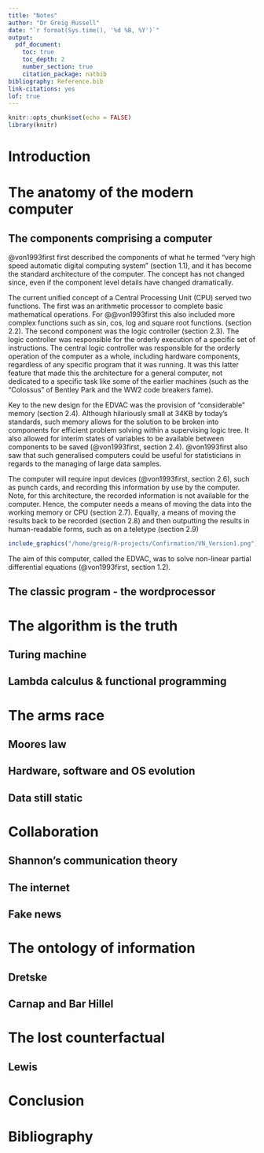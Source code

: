 ```yaml
---
title: "Notes"
author: "Dr Greig Russell"
date: "`r format(Sys.time(), '%d %B, %Y')`"
output: 
  pdf_document:
    toc: true
    toc_depth: 2
    number_section: true
    citation_package: natbib
bibliography: Reference.bib
link-citations: yes
lof: true
---
```


```r
knitr::opts_chunk$set(echo = FALSE)
library(knitr)
```

# Introduction

# The anatomy of the modern computer

## The components comprising a computer
@von1993first first described the components of what he termed "very high speed automatic digital computing system" (section 1.1), and it has become the standard architecture of the computer.  The concept has not changed since, even if the component level details have changed dramatically.

The current unified concept of a Central Processing Unit (CPU) served two functions. The first was an arithmetic processor to complete basic mathematical operations. For @@von1993first this also included more complex functions such as sin, cos, log and square root functions. (section 2.2). The second component was the logic controller (section 2.3). The logic controller was responsible for the orderly execution of a specific set of instructions. The central logic controller was responsible for the orderly operation of the computer as a whole, including hardware components, regardless of any specific program that it was running. It was this latter feature that made this the architecture for a general computer, not dedicated to a specific task like some of the earlier machines (such as the "Colossus" of Bentley Park and the WW2 code breakers fame). 

Key to the new design for the EDVAC was the provision of "considerable" memory (section 2.4). Although hilariously small at 34KB by today's standards, such memory allows for the solution to be broken into components for efficient problem solving within a supervising logic tree. It also allowed for interim states of variables to be available between components to be saved (@von1993first, section 2.4). @von1993first   also saw that such generalised computers could be useful for statisticians in regards to the managing of large data samples.  

The computer will require input devices (@von1993first, section 2.6), such as punch cards,  and recording this information by use by the computer.  Note, for this architecture, the recorded information is not available for the computer. Hence, the computer needs a means of moving the data into the working memory or CPU (section 2.7).  Equally, a means of moving the results back to be recorded (section 2.8) and then outputting the results in human-readable forms, such as on a teletype (section 2.9)

```r
include_graphics("/home/greig/R-projects/Confirmation/VN_Version1.png")
```

The aim of this computer, called the EDVAC, was to solve non-linear partial differential equations (@von1993first, section 1.2). 




## The classic program - the wordprocessor

# The algorithm is the truth

## Turing machine
## Lambda calculus & functional programming

\begin{equation}
f(k) = {n \choose k} p^{k} (1-p) ^ {n-k}
\end{equation}

# The arms race

## Moores law
## Hardware, software and OS evolution
## Data still static

# Collaboration

## Shannon's communication theory
## The internet
## Fake news

# The ontology of information

## Dretske
## Carnap and Bar Hillel

# The lost counterfactual

## Lewis

# Conclusion

# Bibliography

